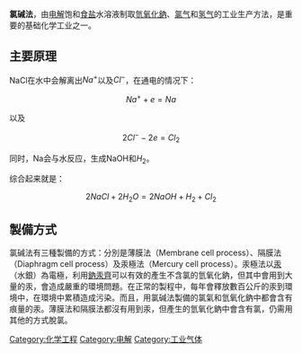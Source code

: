 {{unreferenced|time=2017-02-21T03:41:52+00:00}}
'''氯碱法'''，由[[电解|电解]]饱和[[食盐|食盐]]水溶液制取[[氫氧化鈉|氫氧化鈉]]、[[氯气|氯气]]和[[氢气|氢气]]的工业生产方法，是重要的基础化学工业之一。

==主要原理==
NaCl在水中会解离出<math>Na^+</math>以及<math>Cl^-</math>，在通电的情况下：

:<math>Na^{+}+e=Na</math>

以及
:<math>2Cl^{-}-2e=Cl_2</math>

同时，Na会与水反应，生成NaOH和<math>H_2</math>。

综合起来就是：

:<math>2NaCl+2H_{2}O=2NaOH+H_{2}+Cl_2</math>

==製備方式==
氯碱法有三種製備的方式：分別是薄膜法（Membrane cell process）、隔膜法（Diaphragm cell process）及汞極法（Mercury cell process）。汞極法以[[汞|汞]]（水銀）為電極，利用[[鈉汞齊|鈉汞齊]]可以有效的產生不含氯的氫氧化鈉，但其中會用到大量的汞，會造成嚴重的環境問題。在正常的製程中，每年會釋放數百公斤的汞到環境中，在環境中累積造成污染。而且，用氯碱法製備的氯氣和氫氧化鈉中都會含有痕量的汞。薄膜法和隔膜法都沒有用到汞，但產生的氫氧化鈉中會含有氯，仍需用其他的方式脫氯。

[[Category:化学工程|Category:化学工程]]
[[Category:电解|Category:电解]]
[[Category:工业气体|Category:工业气体]]